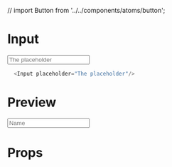// import Button from '../../components/atoms/button';

<Meta title="Atoms|Input" component={Input} />

# Input

<Spacer size="32px" />
<Input placeholder="The placeholder"/>

```javascript
  <Input placeholder="The placeholder"/>
```

# Preview
<Preview>
  <Story name="Input preview">
    <Input placeholder="Name"/>
  </Story>
</Preview>

# Props

<Props of={Input} />